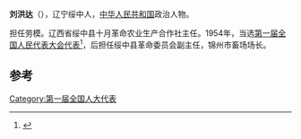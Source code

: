 '''刘洪达'''（{{bd|1928年||1998年|3月13日}}），辽宁绥中人，[[中华人民共和国|中华人民共和国]]政治人物。

担任劳模。辽西省绥中县十月革命农业生产合作社主任。1954年，当选[[第一届全国人民代表大会代表名单|第一届全国人民代表大会代表]]<ref>{{cite book|author=全国人民代表大会常务委员会办公厅|title=中华人民共和国第一届全国人民代表大会代表名单|year=1955年|publisher=全国人民代表大会常务委员会办公厅|url=http://book.ucdrs.superlib.net/views/specific/2929/bookDetail.jsp?dxNumber=000005772167&d=546843D0AE2464CD1C95896344A85614&fenlei=04070402|access-date=2015-01-25|archive-date=2019-01-24|archive-url=https://web.archive.org/web/20190124105450/http://book.ucdrs.superlib.net/views/specific/2929/bookDetail.jsp?dxNumber=000005772167&d=546843D0AE2464CD1C95896344A85614&fenlei=04070402|dead-url=no}}</ref>，后担任绥中县革命委员会副主任，锦州市畜场场长。

==参考==
{{reflist}}
{{中国政治人物小作品}}

[[Category:第一届全国人大代表|Category:第一届全国人大代表]]